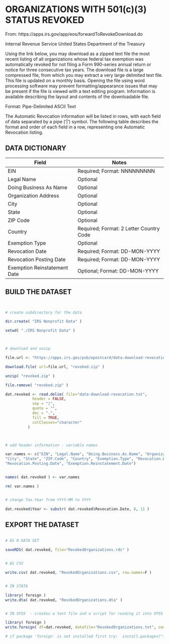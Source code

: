 # ORGANIZATIONS WITH 501(c)(3) STATUS REVOKED

From: https://apps.irs.gov/app/eos/forwardToRevokeDownload.do

Internal Revenue Service United States Department of the Treasury

Using the link below, you may download as a zipped text file the most recent listing of all organizations whose federal tax exemption was automatically revoked for not filing a Form 990-series annual return or notice for three consecutive tax years. The download file is a large compressed file, from which you may extract a very large delimited text file. This file is updated on a monthly basis. Opening the file using word processing software may prevent formatting/appearance issues that may be present if the file is viewed with a text editing program. Information is available describing the layout and contents of the downloadable file.

Format: Pipe-Delimited ASCII Text

The Automatic Revocation information will be listed in rows, with each field of data separated by a pipe ('|') symbol. The following table describes the format and order of each field in a row, representing one Automatic Revocation listing.



## DATA DICTIONARY

Field	  | Notes
--------|------------------------------------------------
EIN	        | Required; Format: NNNNNNNNN
Legal Name	| Optional
Doing Business As Name | 	Optional
Organization Address	 | Optional
City	| Optional
State | 	Optional
ZIP Code  |	Optional
Country	  | Required; Format: 2 Letter Country Code
Exemption Type	| Optional
Revocation Date  |	Required; Format: DD-MON-YYYY
Revocation Posting Date	  | Required; Format: DD-MON-YYYY
Exemption Reinstatement Date  |  	Optional; Format: DD-MON-YYYY





## BUILD THE DATASET


```R 


# create subdirectory for the data

dir.create( "IRS Nonprofit Data" )

setwd( "./IRS Nonprofit Data" )



# download and unzip

file.url <- "https://apps.irs.gov/pub/epostcard/data-download-revocation.zip"

download.file( url=file.url, "revoked.zip" )

unzip( "revoked.zip" )

file.remove( "revoked.zip" )

dat.revoked <- read.delim( file="data-download-revocation.txt", 
            header = FALSE, 
            sep = "|", 
            quote = "",
            dec = ".", 
            fill = TRUE,  
            colClasses="character"
          )



# add header information - variable names

var.names <- c("EIN", "Legal.Name", "Doing.Business.As.Name", "Organization.Address", 
"City", "State", "ZIP.Code", "Country", "Exemption.Type", "Revocation.Date", 
"Revocation.Posting.Date", "Exemption.Reinstatement.Date")


names( dat.revoked ) <- var.names

rm( var.names )


# change Tax.Year from YYYY-MM to YYYY

dat.revoked$Year <- substr( dat.revoked$Revocation.Date, 8, 11 )

```


## EXPORT THE DATASET

```R

# AS R DATA SET

saveRDS( dat.revoked, file="RevokedOrganizations.rds" )


# AS CSV

write.csv( dat.revoked, "RevokedOrganizations.csv", row.names=F )


# IN STATA

library( foreign )
write.dta( dat.revoked, "RevokedOrganizations.dta" )


# IN SPSS  - creates a text file and a script for reading it into SPSS

library( foreign )
write.foreign( df=dat.revoked, datafile="RevokedOrganizations.txt", codefile="CodeToLoadDataInSPSS.txt", package="SPSS" )

# if package 'foreign' is not installed first try:  install.packages("foreign")

```

